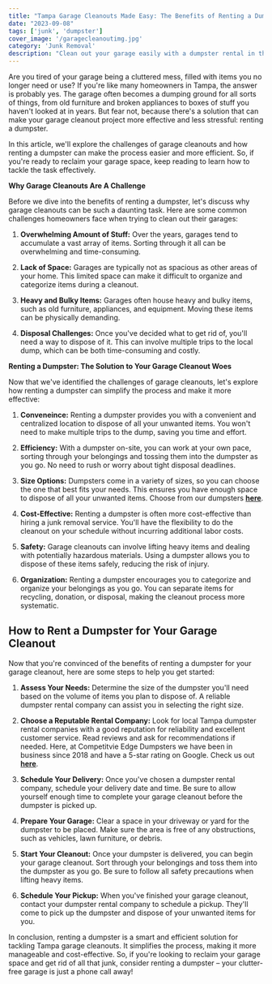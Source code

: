 ```yaml
---
title: "Tampa Garage Cleanouts Made Easy: The Benefits of Renting a Dumpster"
date: "2023-09-08"
tags: ['junk', 'dumpster']
cover_image: '/garagecleanoutimg.jpg'
category: 'Junk Removal'
description: "Clean out your garage easily with a dumpster rental in the Tampa Bay and surrounding areas."
---
```


Are you tired of your garage being a cluttered mess, filled with items you no longer need or use? If you're like many homeowners in Tampa, the answer is probably yes. The garage often becomes a dumping ground for all sorts of things, from old furniture and broken appliances to boxes of stuff you haven't looked at in years. But fear not, because there's a solution that can make your garage cleanout project more effective and less stressful: renting a dumpster.

In this article, we'll explore the challenges of garage cleanouts and how renting a dumpster can make the process easier and more efficient. So, if you're ready to reclaim your garage space, keep reading to learn how to tackle the task effectively.

**Why Garage Cleanouts Are A Challenge**

Before we dive into the benefits of renting a dumpster, let's discuss why garage cleanouts can be such a daunting task. Here are some common challenges homeowners face when trying to clean out their garages:

1. **Overwhelming Amount of Stuff:**  Over the years, garages tend to accumulate a vast array of items. Sorting through it all can be overwhelming and time-consuming.

<CustomImage src="https://raw.githubusercontent.com/bwestwood11/junk-removal-blog/main/images/garagecleanout1.jpg" alt='garage cleanout' priority />

2. **Lack of Space:**  Garages are typically not as spacious as other areas of your home. This limited space can make it difficult to organize and categorize items during a cleanout.

3. **Heavy and Bulky Items:**  Garages often house heavy and bulky items, such as old furniture, appliances, and equipment. Moving these items can be physically demanding.

4. **Disposal Challenges:** Once you've decided what to get rid of, you'll need a way to dispose of it. This can involve multiple trips to the local dump, which can be both time-consuming and costly.

**Renting a Dumpster: The Solution to Your Garage Cleanout Woes**

Now that we've identified the challenges of garage cleanouts, let's explore how renting a dumpster can simplify the process and make it more effective:

1. **Conveneince:** Renting a dumpster provides you with a convenient and centralized location to dispose of all your unwanted items. You won't need to make multiple trips to the dump, saving you time and effort.

2. **Efficiency:** With a dumpster on-site, you can work at your own pace, sorting through your belongings and tossing them into the dumpster as you go. No need to rush or worry about tight disposal deadlines.

3. **Size Options:** Dumpsters come in a variety of sizes, so you can choose the one that best fits your needs. This ensures you have enough space to dispose of all your unwanted items. Choose from our dumpsters <a href="https://competitiveedgedumpsters.com/pricing">**here**</a>.

4. **Cost-Effective:** Renting a dumpster is often more cost-effective than hiring a junk removal service. You'll have the flexibility to do the cleanout on your schedule without incurring additional labor costs.

5. **Safety:** Garage cleanouts can involve lifting heavy items and dealing with potentially hazardous materials. Using a dumpster allows you to dispose of these items safely, reducing the risk of injury.

6. **Organization:** Renting a dumpster encourages you to categorize and organize your belongings as you go. You can separate items for recycling, donation, or disposal, making the cleanout process more systematic.

## **How to Rent a Dumpster for Your Garage Cleanout** 

Now that you're convinced of the benefits of renting a dumpster for your garage cleanout, here are some steps to help you get started:

1. **Assess Your Needs:** Determine the size of the dumpster you'll need based on the volume of items you plan to dispose of. A reliable dumpster rental company can assist you in selecting the right size.

<CustomImage src="https://raw.githubusercontent.com/bwestwood11/junk-removal-blog/main/images/15yddumpster.png" alt='roll-off dumpster' priority />

2. **Choose a Reputable Rental Company:** Look for local Tampa dumpster rental companies with a good reputation for reliability and excellent customer service. Read reviews and ask for recommendations if needed. Here, at Competitvie Edge Dumpsters we have been in business since 2018 and have a 5-star rating on Google. Check us out <a href='https://competitiveedgedumpsters.com/'>**here**</a>.

3. **Schedule Your Delivery:** Once you've chosen a dumpster rental company, schedule your delivery date and time. Be sure to allow yourself enough time to complete your garage cleanout before the dumpster is picked up.

4. **Prepare Your Garage:** Clear a space in your driveway or yard for the dumpster to be placed. Make sure the area is free of any obstructions, such as vehicles, lawn furniture, or debris.

5. **Start Your Cleanout:** Once your dumpster is delivered, you can begin your garage cleanout. Sort through your belongings and toss them into the dumpster as you go. Be sure to follow all safety precautions when lifting heavy items.

6. **Schedule Your Pickup:** When you've finished your garage cleanout, contact your dumpster rental company to schedule a pickup. They'll come to pick up the dumpster and dispose of your unwanted items for you.

In conclusion, renting a dumpster is a smart and efficient solution for tackling Tampa garage cleanouts. It simplifies the process, making it more manageable and cost-effective. So, if you're looking to reclaim your garage space and get rid of all that junk, consider renting a dumpster – your clutter-free garage is just a phone call away!